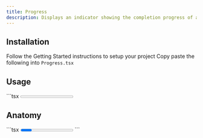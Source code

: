 ```yaml
---
title: Progress
description: Displays an indicator showing the completion progress of a task, typically displayed as a progress bar.
---
```


<ComponentDemo name="Progress" />

## <HeaderLink href="#installation" id="installation">Installation</HeaderLink>

<Steps>

<Step className="inline-flex items-center gap-2 [&>p]:mt-0">
  Follow the
  <Link href={"/docs/getting-started"}>Getting Started</Link>
  instructions to setup your project
</Step>
<Step>
  Copy paste the following into <Code>Progress.tsx</Code>
</Step>
<ComponentSource name="Progress" />

</Steps>

## <HeaderLink href="#usage" id="usage">Usage</HeaderLink>

<CodeCopyBlock>
  ```tsx
  <Progress value={30} />
  ```
</CodeCopyBlock>

## <HeaderLink href="#anatomy" id="anatomy">Anatomy</HeaderLink>

<CodeBlock>
  ```tsx
  <Progress></Progress>
  ```
</CodeBlock>
